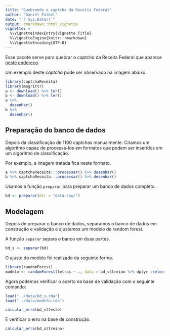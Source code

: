 ```yaml
---
title: "Quebrando o captcha da Receita Federal"
author: "Daniel Falbel"
date: "`r Sys.Date()`"
output: rmarkdown::html_vignette
vignette: >
  %\VignetteIndexEntry{Vignette Title}
  %\VignetteEngine{knitr::rmarkdown}
  %\VignetteEncoding{UTF-8}
---
```


Esse pacote serve para quebrar o *captcha* da Receita Federal que aparece 
[neste endereço](http://www.receita.fazenda.gov.br/pessoajuridica/cnpj/cnpjreva/cnpjreva_solicitacao2.asp).

Um exemplo deste *captcha* pode ser observado na imagem abaixo.

```r
library(captchaReceita)
library(magrittr)
a <- download() %>% ler()
b <- download() %>% ler()
a %>%
  desenhar()
b %>% 
  desenhar()
```

## Preparação do banco de dados

Depois da classificação de 1100 captchas manualmente. Criamos um algoritmo capaz de processá-los em formatos que podem ser inseridos em um algoritmo de classificação.

Por exemplo, a imagem tratada fica neste formato.

```r
a %>% captchaReceita:::processar() %>% desenhar()
b %>% captchaReceita:::processar() %>% desenhar()
```

Usamos a função `preparar` para preparar um banco de dados completo.

```r
bd <- preparar(dir = "data-raw/")
```

## Modelagem

Depois de preparar o banco de dados, separamos o banco de dados em construção e 
validação e ajustamos um modelo de random forest.

A função `separar` separa o banco em duas partes.

```r
bd_s <- separar(bd)
```

O ajuste do modelo foi realizado da seguinte forma.

```r
library(randomForest)
modelo <- randomForest(letras ~ ., data = bd_s$treino %>% dplyr::select(-arqs))
```

Agora podemos verificar o acerto na base de validação com o seguinte comando:

```r
load("../data/bd_s.rda")
load("../data/modelo.rda")
```


```r
calcular_erro(bd_s$teste)
```

E verificar o erro na base de construção.

```r
calcular_erro(bd_s$treino)
```




